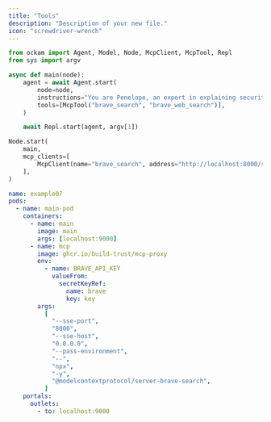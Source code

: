 ```yaml
---
title: "Tools"
description: "Description of your new file."
icon: "screwdriver-wrench"
---
```


```python
from ockam import Agent, Model, Node, McpClient, McpTool, Repl
from sys import argv

async def main(node):
    agent = await Agent.start(
        node=node,
        instructions="You are Penelope, an expert in explaining security issues",
        tools=[McpTool("brave_search", "brave_web_search")],
    )

    await Repl.start(agent, argv[1])

Node.start(
    main,
    mcp_clients=[
        McpClient(name="brave_search", address="http://localhost:8000/sse"),
    ],
)
```

```yaml
name: example07
pods:
  - name: main-pod
    containers:
      - name: main
        image: main
        args: [localhost:9000]
      - name: mcp
        image: ghcr.io/build-trust/mcp-proxy
        env:
          - name: BRAVE_API_KEY
            valueFrom:
              secretKeyRef:
                name: brave
                key: key
        args:
          [
            "--sse-port",
            "8000",
            "--sse-host",
            "0.0.0.0",
            "--pass-environment",
            "--",
            "npx",
            "-y",
            "@modelcontextprotocol/server-brave-search",
          ]
    portals:
      outlets:
        - to: localhost:9000
```

